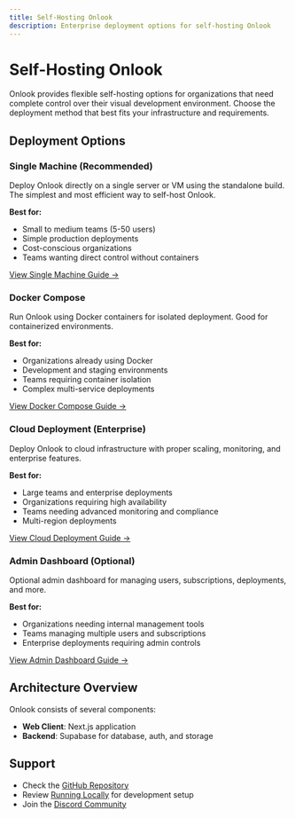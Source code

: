 ```yaml
---
title: Self-Hosting Onlook
description: Enterprise deployment options for self-hosting Onlook
---
```


# Self-Hosting Onlook

Onlook provides flexible self-hosting options for organizations that need complete control over their visual development environment. Choose the deployment method that best fits your infrastructure and requirements.

## Deployment Options

### Single Machine (Recommended)
Deploy Onlook directly on a single server or VM using the standalone build. The simplest and most efficient way to self-host Onlook.

**Best for:**
- Small to medium teams (5-50 users)
- Simple production deployments
- Cost-conscious organizations
- Teams wanting direct control without containers

[View Single Machine Guide →](/self-hosting/single-machine)

### Docker Compose
Run Onlook using Docker containers for isolated deployment. Good for containerized environments.

**Best for:**
- Organizations already using Docker
- Development and staging environments
- Teams requiring container isolation
- Complex multi-service deployments

[View Docker Compose Guide →](/self-hosting/docker-compose)

### Cloud Deployment (Enterprise)
Deploy Onlook to cloud infrastructure with proper scaling, monitoring, and enterprise features.

**Best for:**
- Large teams and enterprise deployments
- Organizations requiring high availability
- Teams needing advanced monitoring and compliance
- Multi-region deployments

[View Cloud Deployment Guide →](/self-hosting/cloud-deployment)

### Admin Dashboard (Optional)
Optional admin dashboard for managing users, subscriptions, deployments, and more.

**Best for:**
- Organizations needing internal management tools
- Teams managing multiple users and subscriptions
- Enterprise deployments requiring admin controls

[View Admin Dashboard Guide →](/self-hosting/admin-dashboard)

## Architecture Overview

Onlook consists of several components:

- **Web Client**: Next.js application 
- **Backend**: Supabase for database, auth, and storage

## Support

- Check the [GitHub Repository](https://github.com/onlook-dev/onlook)
- Review [Running Locally](/developers/running-locally) for development setup
- Join the [Discord Community](https://discord.gg/onlook)
